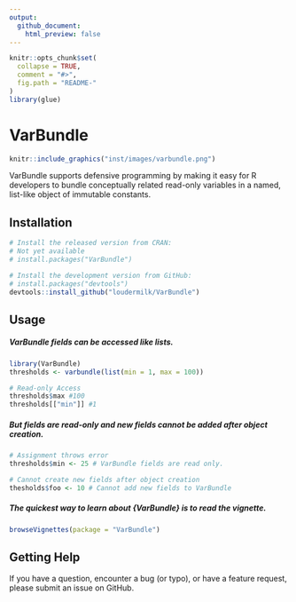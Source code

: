 ```yaml
---
output:
  github_document:
    html_preview: false
---
```


<!-- README.md is generated from README.Rmd. Please edit that file -->

```r
knitr::opts_chunk$set(
  collapse = TRUE,
  comment = "#>",
  fig.path = "README-"
)
library(glue)
```

# VarBundle
```r
knitr::include_graphics("inst/images/varbundle.png")
```

VarBundle supports defensive programming by making it easy for R developers to bundle conceptually related read-only variables in a named, list-like object of immutable constants. 

## Installation  

```r
# Install the released version from CRAN:
# Not yet available
# install.packages("VarBundle")

# Install the development version from GitHub:
# install.packages("devtools")
devtools::install_github("loudermilk/VarBundle")
```

## Usage  

##### VarBundle fields can be accessed like lists.
```r
library(VarBundle)
thresholds <- varbundle(list(min = 1, max = 100))

# Read-only Access
thresholds$max #100
thresholds[["min"]] #1
```
##### But fields are read-only and new fields cannot be added after object creation.
```r
# Assignment throws error
thresholds$min <- 25 # VarBundle fields are read only.

# Cannot create new fields after object creation
thesholds$foo <- 10 # Cannot add new fields to VarBundle
```

##### The quickest way to learn about {VarBundle} is to read the vignette.

```r
browseVignettes(package = "VarBundle")
```

## Getting Help

If you have a question, encounter a bug (or typo), or have a feature request, please submit an issue on GitHub.
